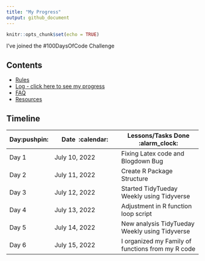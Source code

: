 ```yaml
---
title: "My Progress"
output: github_document
---
```


```r
knitr::opts_chunk$set(echo = TRUE)
```

I've joined the #100DaysOfCode Challenge

## Contents

* [Rules](rules.md)
* [Log - click here to see my progress](log.md)
* [FAQ](FAQ.md)
* [Resources](resources.md)

## Timeline

|**Day:pushpin:**|**Date &nbsp;:calendar:**|**Lessons/Tasks Done :alarm_clock:**| 
|------|-----------------|--------------------|
|Day 1|July 10, 2022| Fixing Latex code and Blogdown Bug |
|Day 2|July 11, 2022| Create R Package Structure |
|Day 3|July 12, 2022| Started TidyTueday Weekly using Tidyverse|
|Day 4|July 13, 2022| Adjustment in R function loop script|
|Day 5|July 14, 2022| New analysis TidyTueday Weekly using Tidyverse|
|Day 6|July 15, 2022| I organized my Family of functions from my R code|
